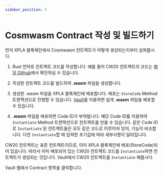 ```yaml
---
sidebar_position: 5
---
```


# Cosmwasm Contract 작성 및 빌드하기



먼저 XPLA 블록체인에서 Cosmwasm 컨트랙트가 어떻게 생성되는지부터 살펴봅시다.

1. Rust 언어로 컨트랙트 코드를 작성합니다. 예를 들어 CW20 컨트랙트의 코드는 [해당 Github](https://github.com/xpladev/cw-plus)에서 확인하실 수 있습니다.

2. 작성한 컨트랙트 코드를 빌드하여 **.wasm** 파일을 생성합니다.

3. 생성한 .wasm 파일을 XPLA 블록체인에 배포합니다. 배포는 `StoreCode` Method 트랜잭션으로 진행할 수 있습니다. [Vault](https://vault.xpla.io/contract/store)를 이용하면 쉽게 **.wasm** 파일을 배포할 수 있습니다.

4. **.wasm** 파일을 배포하면 Code ID가 부여됩니다. 해당 Code ID를 이용하여 `Instantiate` Method 트랜잭션으로 컨트랙트를 만들 수 있습니다. 같은 Code ID로 `Instantiate` 된 컨트랙트들은 모두 같은 코드로 이루어져 있어, 기능이 비슷합니다. 다만 `Instantiate`할 때 입력한 초기값에 따라 세부사항이 달라집니다. 

CW20 컨트랙트는 표준 컨트랙트이므로, 이미 XPLA 블록체인에 배포(StoreCode)되어 있습니다. 따라서 이미 배포되어 있는 CW20 컨트랙트 코드를 `Instantiate`하면 컨트랙트가 생성되는 것입니다. Vault에서 CW20 컨트랙트를 `Instantiate` 해봅시다.

Vault 웹에서 Contract 항목을 클릭합니다.
